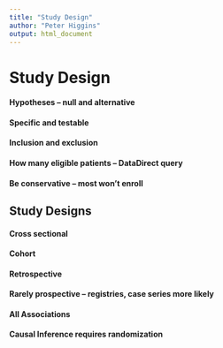 ```yaml
---
title: "Study Design"
author: "Peter Higgins"
output: html_document
---
```



# Study Design

####	Hypotheses – null and alternative

####	Specific and testable

####	Inclusion and exclusion

####	How many eligible patients – DataDirect query

####	Be conservative – most won’t enroll

## Study Designs

####	Cross sectional 

####  Cohort

####	Retrospective

####	Rarely prospective – registries, case series more likely

####	All Associations

#### Causal Inference requires randomization
